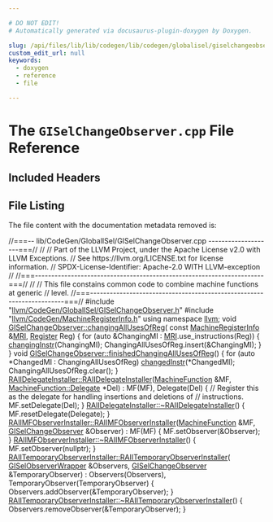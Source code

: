 ```yaml
---

# DO NOT EDIT!
# Automatically generated via docusaurus-plugin-doxygen by Doxygen.

slug: /api/files/lib/lib/codegen/lib/codegen/globalisel/giselchangeobserver-cpp
custom_edit_url: null
keywords:
  - doxygen
  - reference
  - file

---
```





# The `GISelChangeObserver.cpp` File Reference

<DoxygenPage pluginConfig={pluginConfig}>



## Included Headers

<IncludesList>
<IncludesListItem
  filePath="llvm/CodeGen/GlobalISel/GISelChangeObserver.h"
  permalink="/docs/api/files/include/include/llvm/include/llvm/codegen/include/llvm/codegen/globalisel/giselchangeobserver-h"
  isLocal="true" />
<IncludesListItem
  filePath="llvm/CodeGen/MachineRegisterInfo.h"
  permalink="/docs/api/files/include/include/llvm/include/llvm/codegen/machineregisterinfo-h"
  isLocal="true" />
</IncludesList>


## File Listing

The file content with the documentation metadata removed is:

<ProgramListing>

<Link id="l00001" /><CodeLine lineNumber="1"><Highlight kind="comment">//===-- lib/CodeGen/GlobalISel/GISelChangeObserver.cpp --------------------===//</Highlight><Highlight kind="normal"></Highlight></CodeLine>
<Link id="l00002" /><CodeLine lineNumber="2"><Highlight kind="normal"></Highlight><Highlight kind="comment">//</Highlight><Highlight kind="normal"></Highlight></CodeLine>
<Link id="l00003" /><CodeLine lineNumber="3"><Highlight kind="normal"></Highlight><Highlight kind="comment">// Part of the LLVM Project, under the Apache License v2.0 with LLVM Exceptions.</Highlight><Highlight kind="normal"></Highlight></CodeLine>
<Link id="l00004" /><CodeLine lineNumber="4"><Highlight kind="normal"></Highlight><Highlight kind="comment">// See https://llvm.org/LICENSE.txt for license information.</Highlight><Highlight kind="normal"></Highlight></CodeLine>
<Link id="l00005" /><CodeLine lineNumber="5"><Highlight kind="normal"></Highlight><Highlight kind="comment">// SPDX-License-Identifier: Apache-2.0 WITH LLVM-exception</Highlight><Highlight kind="normal"></Highlight></CodeLine>
<Link id="l00006" /><CodeLine lineNumber="6"><Highlight kind="normal"></Highlight><Highlight kind="comment">//</Highlight><Highlight kind="normal"></Highlight></CodeLine>
<Link id="l00007" /><CodeLine lineNumber="7"><Highlight kind="normal"></Highlight><Highlight kind="comment">//===----------------------------------------------------------------------===//</Highlight><Highlight kind="normal"></Highlight></CodeLine>
<Link id="l00008" /><CodeLine lineNumber="8"><Highlight kind="normal"></Highlight><Highlight kind="comment">//</Highlight><Highlight kind="normal"></Highlight></CodeLine>
<Link id="l00009" /><CodeLine lineNumber="9"><Highlight kind="normal"></Highlight><Highlight kind="comment">// This file constains common code to combine machine functions at generic</Highlight><Highlight kind="normal"></Highlight></CodeLine>
<Link id="l00010" /><CodeLine lineNumber="10"><Highlight kind="normal"></Highlight><Highlight kind="comment">// level.</Highlight><Highlight kind="normal"></Highlight></CodeLine>
<Link id="l00011" /><CodeLine lineNumber="11"><Highlight kind="normal"></Highlight><Highlight kind="comment">//===----------------------------------------------------------------------===//</Highlight><Highlight kind="normal"></Highlight></CodeLine>
<Link id="l00012" /><CodeLine lineNumber="12"><Highlight kind="normal"></Highlight></CodeLine>
<Link id="l00013" /><CodeLine lineNumber="13"><Highlight kind="normal"></Highlight><Highlight kind="preprocessor">#include &quot;<a href="/docs/api/files/include/include/llvm/include/llvm/codegen/include/llvm/codegen/globalisel/giselchangeobserver-h">llvm/CodeGen/GlobalISel/GISelChangeObserver.h</a>&quot;</Highlight><Highlight kind="normal"></Highlight></CodeLine>
<Link id="l00014" /><CodeLine lineNumber="14"><Highlight kind="normal"></Highlight><Highlight kind="preprocessor">#include &quot;<a href="/docs/api/files/include/include/llvm/include/llvm/codegen/machineregisterinfo-h">llvm/CodeGen/MachineRegisterInfo.h</a>&quot;</Highlight><Highlight kind="normal"></Highlight></CodeLine>
<Link id="l00015" /><CodeLine lineNumber="15"><Highlight kind="normal"></Highlight></CodeLine>
<Link id="l00016" /><CodeLine lineNumber="16"><Highlight kind="normal"></Highlight><Highlight kind="keyword">using namespace </Highlight><Highlight kind="normal"><a href="/docs/api/namespaces/llvm">llvm</a>;</Highlight></CodeLine>
<Link id="l00017" /><CodeLine lineNumber="17"><Highlight kind="normal"></Highlight></CodeLine>
<Link id="l00018" /><CodeLine lineNumber="18" lineLink="/docs/api/classes/llvm/giselchangeobserver/#ae260ef07f27a4b7f76496d9929bbb317"><Highlight kind="normal"></Highlight><Highlight kind="keywordtype">void</Highlight><Highlight kind="normal"> <a href="/docs/api/classes/llvm/giselchangeobserver/#ae260ef07f27a4b7f76496d9929bbb317">GISelChangeObserver::changingAllUsesOfReg</a>(</Highlight></CodeLine>
<Link id="l00019" /><CodeLine lineNumber="19"><Highlight kind="normal">    </Highlight><Highlight kind="keyword">const</Highlight><Highlight kind="normal"> <a href="/docs/api/classes/llvm/machineregisterinfo">MachineRegisterInfo</a> &amp;<a href="/docs/api/files/lib/lib/target/lib/target/aarch64/aarch64advsimdscalarpass-cpp/#aacd2ab195054a3e6a74bfbb9d5d571c8">MRI</a>, <a href="/docs/api/classes/llvm/register">Register</a> Reg) &#123;</Highlight></CodeLine>
<Link id="l00020" /><CodeLine lineNumber="20"><Highlight kind="normal">  </Highlight><Highlight kind="keywordflow">for</Highlight><Highlight kind="normal"> (</Highlight><Highlight kind="keyword">auto</Highlight><Highlight kind="normal"> &amp;ChangingMI : <a href="/docs/api/files/lib/lib/target/lib/target/aarch64/aarch64advsimdscalarpass-cpp/#aacd2ab195054a3e6a74bfbb9d5d571c8">MRI</a>.use&#95;instructions(Reg)) &#123;</Highlight></CodeLine>
<Link id="l00021" /><CodeLine lineNumber="21"><Highlight kind="normal">    <a href="/docs/api/classes/llvm/giselchangeobserver/#a1f637715070a99aa4140444e12697f9a">changingInstr</a>(ChangingMI);</Highlight></CodeLine>
<Link id="l00022" /><CodeLine lineNumber="22"><Highlight kind="normal">    ChangingAllUsesOfReg.insert(&amp;ChangingMI);</Highlight></CodeLine>
<Link id="l00023" /><CodeLine lineNumber="23"><Highlight kind="normal">  &#125;</Highlight></CodeLine>
<Link id="l00024" /><CodeLine lineNumber="24"><Highlight kind="normal">&#125;</Highlight></CodeLine>
<Link id="l00025" /><CodeLine lineNumber="25"><Highlight kind="normal"></Highlight></CodeLine>
<Link id="l00026" /><CodeLine lineNumber="26" lineLink="/docs/api/classes/llvm/giselchangeobserver/#a274ff6e49f7c082a254920495943be57"><Highlight kind="normal"></Highlight><Highlight kind="keywordtype">void</Highlight><Highlight kind="normal"> <a href="/docs/api/classes/llvm/giselchangeobserver/#a274ff6e49f7c082a254920495943be57">GISelChangeObserver::finishedChangingAllUsesOfReg</a>() &#123;</Highlight></CodeLine>
<Link id="l00027" /><CodeLine lineNumber="27"><Highlight kind="normal">  </Highlight><Highlight kind="keywordflow">for</Highlight><Highlight kind="normal"> (</Highlight><Highlight kind="keyword">auto</Highlight><Highlight kind="normal"> &#42;ChangedMI : ChangingAllUsesOfReg)</Highlight></CodeLine>
<Link id="l00028" /><CodeLine lineNumber="28"><Highlight kind="normal">    <a href="/docs/api/classes/llvm/giselchangeobserver/#a45a05a932f80f51023592ff5131d56a5">changedInstr</a>(&#42;ChangedMI);</Highlight></CodeLine>
<Link id="l00029" /><CodeLine lineNumber="29"><Highlight kind="normal">  ChangingAllUsesOfReg.clear();</Highlight></CodeLine>
<Link id="l00030" /><CodeLine lineNumber="30"><Highlight kind="normal">&#125;</Highlight></CodeLine>
<Link id="l00031" /><CodeLine lineNumber="31"><Highlight kind="normal"></Highlight></CodeLine>
<Link id="l00032" /><CodeLine lineNumber="32" lineLink="/docs/api/classes/llvm/raiidelegateinstaller/#ab548661fe36e3611f49fd9e3651d259c"><Highlight kind="normal"><a href="/docs/api/classes/llvm/raiidelegateinstaller/#ab548661fe36e3611f49fd9e3651d259c">RAIIDelegateInstaller::RAIIDelegateInstaller</a>(<a href="/docs/api/classes/llvm/machinefunction">MachineFunction</a> &amp;MF,</Highlight></CodeLine>
<Link id="l00033" /><CodeLine lineNumber="33"><Highlight kind="normal">                                             <a href="/docs/api/classes/llvm/machinefunction/delegate">MachineFunction::Delegate</a> &#42;Del)</Highlight></CodeLine>
<Link id="l00034" /><CodeLine lineNumber="34"><Highlight kind="normal">    : MF(MF), Delegate(Del) &#123;</Highlight></CodeLine>
<Link id="l00035" /><CodeLine lineNumber="35"><Highlight kind="normal">  </Highlight><Highlight kind="comment">// Register this as the delegate for handling insertions and deletions of</Highlight><Highlight kind="normal"></Highlight></CodeLine>
<Link id="l00036" /><CodeLine lineNumber="36"><Highlight kind="normal">  </Highlight><Highlight kind="comment">// instructions.</Highlight><Highlight kind="normal"></Highlight></CodeLine>
<Link id="l00037" /><CodeLine lineNumber="37"><Highlight kind="normal">  MF.setDelegate(Del);</Highlight></CodeLine>
<Link id="l00038" /><CodeLine lineNumber="38"><Highlight kind="normal">&#125;</Highlight></CodeLine>
<Link id="l00039" /><CodeLine lineNumber="39"><Highlight kind="normal"></Highlight></CodeLine>
<Link id="l00040" /><CodeLine lineNumber="40" lineLink="/docs/api/classes/llvm/raiidelegateinstaller/#a7e1b3576bf63300eedf5d39664888cad"><Highlight kind="normal"><a href="/docs/api/classes/llvm/raiidelegateinstaller/#a7e1b3576bf63300eedf5d39664888cad">RAIIDelegateInstaller::~RAIIDelegateInstaller</a>() &#123; MF.resetDelegate(Delegate); &#125;</Highlight></CodeLine>
<Link id="l00041" /><CodeLine lineNumber="41"><Highlight kind="normal"></Highlight></CodeLine>
<Link id="l00042" /><CodeLine lineNumber="42" lineLink="/docs/api/classes/llvm/raiimfobserverinstaller/#ad4d317d14d2fcf6cf4fb86c1a3615c09"><Highlight kind="normal"><a href="/docs/api/classes/llvm/raiimfobserverinstaller/#ad4d317d14d2fcf6cf4fb86c1a3615c09">RAIIMFObserverInstaller::RAIIMFObserverInstaller</a>(<a href="/docs/api/classes/llvm/machinefunction">MachineFunction</a> &amp;MF,</Highlight></CodeLine>
<Link id="l00043" /><CodeLine lineNumber="43"><Highlight kind="normal">                                                 <a href="/docs/api/classes/llvm/giselchangeobserver">GISelChangeObserver</a> &amp;Observer)</Highlight></CodeLine>
<Link id="l00044" /><CodeLine lineNumber="44"><Highlight kind="normal">    : MF(MF) &#123;</Highlight></CodeLine>
<Link id="l00045" /><CodeLine lineNumber="45"><Highlight kind="normal">  MF.setObserver(&amp;Observer);</Highlight></CodeLine>
<Link id="l00046" /><CodeLine lineNumber="46"><Highlight kind="normal">&#125;</Highlight></CodeLine>
<Link id="l00047" /><CodeLine lineNumber="47"><Highlight kind="normal"></Highlight></CodeLine>
<Link id="l00048" /><CodeLine lineNumber="48" lineLink="/docs/api/classes/llvm/raiimfobserverinstaller/#aa10a498c7ae549e6c7090d17ef135ce5"><Highlight kind="normal"><a href="/docs/api/classes/llvm/raiimfobserverinstaller/#aa10a498c7ae549e6c7090d17ef135ce5">RAIIMFObserverInstaller::~RAIIMFObserverInstaller</a>() &#123; MF.setObserver(</Highlight><Highlight kind="keyword">nullptr</Highlight><Highlight kind="normal">); &#125;</Highlight></CodeLine>
<Link id="l00049" /><CodeLine lineNumber="49"><Highlight kind="normal"></Highlight></CodeLine>
<Link id="l00050" /><CodeLine lineNumber="50" lineLink="/docs/api/classes/llvm/raiitemporaryobserverinstaller/#aed70766e41d5d22fd03d2b7fd1b6fd39"><Highlight kind="normal"><a href="/docs/api/classes/llvm/raiitemporaryobserverinstaller/#aed70766e41d5d22fd03d2b7fd1b6fd39">RAIITemporaryObserverInstaller::RAIITemporaryObserverInstaller</a>(</Highlight></CodeLine>
<Link id="l00051" /><CodeLine lineNumber="51"><Highlight kind="normal">    <a href="/docs/api/classes/llvm/giselobserverwrapper">GISelObserverWrapper</a> &amp;Observers, <a href="/docs/api/classes/llvm/giselchangeobserver">GISelChangeObserver</a> &amp;TemporaryObserver)</Highlight></CodeLine>
<Link id="l00052" /><CodeLine lineNumber="52"><Highlight kind="normal">    : Observers(Observers), TemporaryObserver(TemporaryObserver) &#123;</Highlight></CodeLine>
<Link id="l00053" /><CodeLine lineNumber="53"><Highlight kind="normal">  Observers.addObserver(&amp;TemporaryObserver);</Highlight></CodeLine>
<Link id="l00054" /><CodeLine lineNumber="54"><Highlight kind="normal">&#125;</Highlight></CodeLine>
<Link id="l00055" /><CodeLine lineNumber="55"><Highlight kind="normal"></Highlight></CodeLine>
<Link id="l00056" /><CodeLine lineNumber="56" lineLink="/docs/api/classes/llvm/raiitemporaryobserverinstaller/#a51bff6e59f6e99c18eb25d4e51c0c686"><Highlight kind="normal"><a href="/docs/api/classes/llvm/raiitemporaryobserverinstaller/#a51bff6e59f6e99c18eb25d4e51c0c686">RAIITemporaryObserverInstaller::~RAIITemporaryObserverInstaller</a>() &#123;</Highlight></CodeLine>
<Link id="l00057" /><CodeLine lineNumber="57"><Highlight kind="normal">  Observers.removeObserver(&amp;TemporaryObserver);</Highlight></CodeLine>
<Link id="l00058" /><CodeLine lineNumber="58"><Highlight kind="normal">&#125;</Highlight></CodeLine>

</ProgramListing>

</DoxygenPage>
